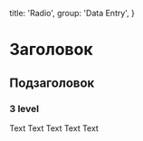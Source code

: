 
  title: 'Radio',
  group: 'Data Entry',
}

# Заголовок
## Подзаголовок
### 3 level
Text Text Text Text Text


